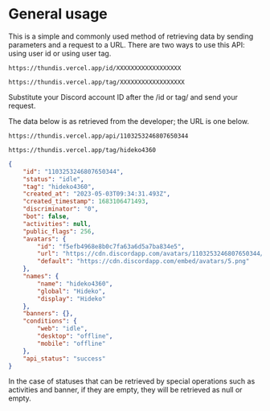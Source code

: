 
# General usage

This is a simple and commonly used method of retrieving data by sending parameters and a request to a URL.
There are two ways to use this API: using user id or using user tag.

```text filename="When using id"
https://thundis.vercel.app/id/XXXXXXXXXXXXXXXXXX
```

```text filename="When using tag"
https://thundis.vercel.app/tag/XXXXXXXXXXXXXXXXXX
```

<Callout type="info">Substitute your Discord account ID after the /id or tag/ and send your request.</Callout>

The data below is as retrieved from the developer; the URL is one below.

```text filename="for id"
https://thundis.vercel.app/api/1103253246807650344
```

```text filename="for id"
https://thundis.vercel.app/tag/hideko4360
```

```json filename="Doing so will return the following json data as a response."
{
    "id": "1103253246807650344",
    "status": "idle",
    "tag": "hideko4360",
    "created_at": "2023-05-03T09:34:31.493Z",
    "created_timestamp": 1683106471493,
    "discriminator": "0",
    "bot": false,
    "activities": null,
    "public_flags": 256,
    "avatars": {
        "id": "f5efb4968e8b0c7fa63a6d5a7ba834e5",
        "url": "https://cdn.discordapp.com/avatars/1103253246807650344/f5efb4968e8b0c7fa63a6d5a7ba834e5.webp",
        "default": "https://cdn.discordapp.com/embed/avatars/5.png"
    },
    "names": {
        "name": "hideko4360",
        "global": "Hideko",
        "display": "Hideko"
    },
    "banners": {},
    "conditions": {
        "web": "idle",
        "desktop": "offline",
        "mobile": "offline"
    },
    "api_status": "success"
}
```

<Callout type="warning">
    In the case of statuses that can be retrieved by special operations such as activities and banner, if they are empty, they will be retrieved as null or empty.
</Callout>